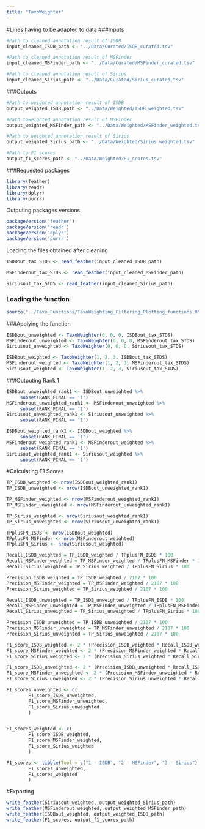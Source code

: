 ```yaml
---
title: "TaxoWeighter"
---
```


#Lines having to be adapted to data
###Inputs
```r
#Path to cleaned annotation result of ISDB
input_cleaned_ISDB_path <- "../Data/Curated/ISDB_curated.tsv"

#Path to cleaned annotation result of MSFinder
input_cleaned_MSFinder_path <- "../Data/Curated/MSFinder_curated.tsv"

#Path to cleaned annotation result of Sirius
input_cleaned_Sirius_path <- "../Data/Curated/Sirius_curated.tsv"
```

###Outputs
```r
#Path to weighted annotation result of ISDB
output_weighted_ISDB_path <- "../Data/Weighted/ISDB_weighted.tsv"

#Path toweighted annotation result of MSFinder
output_weighted_MSFinder_path <- "../Data/Weighted/MSFinder_weighted.tsv"

#Path to weighted annotation result of Sirius
output_weighted_Sirius_path <- "../Data/Weighted/Sirius_weighted.tsv"

#Path to F1 scores
output_f1_scores_path <- "../Data/Weighted/F1_scores.tsv"
```

###Requested packages
```r
library(feather)
library(readr)
library(dplyr)
library(purrr)
```

Outputing packages versions
```r
packageVersion('feather')
packageVersion('readr')
packageVersion('dplyr')
packageVersion('purrr')
```

Loading the files obtained after cleaning
```r
ISDBout_tax_STDS <- read_feather(input_cleaned_ISDB_path)

MSFinderout_tax_STDS <- read_feather(input_cleaned_MSFinder_path)

Siriusout_tax_STDS <- read_feather(input_cleaned_Sirius_path)
```

### Loading the function
```r
source("../Taxo_Functions/TaxoWeighting_Filtering_Plotting_functions.R")
```

###Applying the function
```r
ISDBout_unweighted <- TaxoWeighter(0, 0, 0, ISDBout_tax_STDS)
MSFinderout_unweighted <- TaxoWeighter(0, 0, 0, MSFinderout_tax_STDS)
Siriusout_unweighted <- TaxoWeighter(0, 0, 0, Siriusout_tax_STDS)

ISDBout_weighted <- TaxoWeighter(1, 2, 3, ISDBout_tax_STDS)
MSFinderout_weighted <- TaxoWeighter(1, 2, 3, MSFinderout_tax_STDS)
Siriusout_weighted <- TaxoWeighter(1, 2, 3, Siriusout_tax_STDS)
```

###Outputing Rank 1
```r
ISDBout_unweighted_rank1 <- ISDBout_unweighted %>%
     subset(RANK_FINAL == '1')
MSFinderout_unweighted_rank1 <- MSFinderout_unweighted %>%
     subset(RANK_FINAL == '1')
Siriusout_unweighted_rank1 <- Siriusout_unweighted %>%
     subset(RANK_FINAL == '1')

ISDBout_weighted_rank1 <- ISDBout_weighted %>%
     subset(RANK_FINAL == '1')
MSFinderout_weighted_rank1 <- MSFinderout_weighted %>%
     subset(RANK_FINAL == '1')
Siriusout_weighted_rank1 <- Siriusout_weighted %>%
     subset(RANK_FINAL == '1')
```

#Calculating F1 Scores
```r
TP_ISDB_weighted <- nrow(ISDBout_weighted_rank1)
TP_ISDB_unweighted <- nrow(ISDBout_unweighted_rank1)

TP_MSFinder_weighted <- nrow(MSFinderout_weighted_rank1)
TP_MSFinder_unweighted <- nrow(MSFinderout_unweighted_rank1)

TP_Sirius_weighted <- nrow(Siriusout_weighted_rank1)
TP_Sirius_unweighted <- nrow(Siriusout_unweighted_rank1)

TPplusFN_ISDB <- nrow(ISDBout_weighted)
TPplusFN_MSFinder <- nrow(MSFinderout_weighted)
TPplusFN_Sirius <- nrow(Siriusout_weighted)

Recall_ISDB_weighted = TP_ISDB_weighted / TPplusFN_ISDB * 100
Recall_MSFinder_weighted = TP_MSFinder_weighted / TPplusFN_MSFinder * 100
Recall_Sirius_weighted = TP_Sirius_weighted / TPplusFN_Sirius * 100

Precision_ISDB_weighted = TP_ISDB_weighted / 2107 * 100
Precision_MSFinder_weighted = TP_MSFinder_weighted / 2107 * 100
Precision_Sirius_weighted = TP_Sirius_weighted / 2107 * 100

Recall_ISDB_unweighted = TP_ISDB_unweighted / TPplusFN_ISDB * 100
Recall_MSFinder_unweighted = TP_MSFinder_unweighted / TPplusFN_MSFinder * 100
Recall_Sirius_unweighted = TP_Sirius_unweighted / TPplusFN_Sirius * 100

Precision_ISDB_unweighted = TP_ISDB_unweighted / 2107 * 100
Precision_MSFinder_unweighted = TP_MSFinder_unweighted / 2107 * 100
Precision_Sirius_unweighted = TP_Sirius_unweighted / 2107 * 100

F1_score_ISDB_weighted <- 2 * (Precision_ISDB_weighted * Recall_ISDB_weighted) / (Precision_ISDB_weighted + Recall_ISDB_weighted) 
F1_score_MSFinder_weighted <- 2 * (Precision_MSFinder_weighted * Recall_MSFinder_weighted) / (Precision_MSFinder_weighted + Recall_MSFinder_weighted)
F1_score_Sirius_weighted <- 2 * (Precision_Sirius_weighted * Recall_Sirius_weighted) / (Precision_Sirius_weighted + Recall_Sirius_weighted)

F1_score_ISDB_unweighted <- 2 * (Precision_ISDB_unweighted * Recall_ISDB_unweighted) / (Precision_ISDB_unweighted + Recall_ISDB_unweighted) 
F1_score_MSFinder_unweighted <- 2 * (Precision_MSFinder_unweighted * Recall_MSFinder_unweighted) / (Precision_MSFinder_unweighted + Recall_MSFinder_unweighted)
F1_score_Sirius_unweighted <- 2 * (Precision_Sirius_unweighted * Recall_Sirius_unweighted) / (Precision_Sirius_unweighted + Recall_Sirius_unweighted)

F1_scores_unweighted <- c(
        F1_score_ISDB_unweighted, 
        F1_score_MSFinder_unweighted,
        F1_score_Sirius_unweighted
        )


F1_scores_weighted <- c(
        F1_score_ISDB_weighted,
        F1_score_MSFinder_weighted,
        F1_score_Sirius_weighted
        )

F1_scores <- tibble(Tool = c("1 - ISDB", "2 - MSFinder", "3 - Sirius"),
        F1_scores_unweighted, 
        F1_scores_weighted
        )
```

#Exporting
```r
write_feather(Siriusout_weighted, output_weighted_Sirius_path)
write_feather(MSFinderout_weighted, output_weighted_MSFinder_path)
write_feather(ISDBout_weighted, output_weighted_ISDB_path)
write_feather(F1_scores, output_f1_scores_path)
```